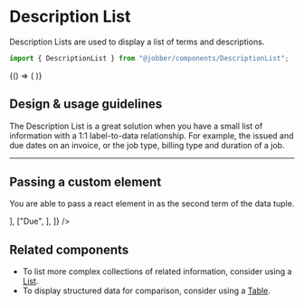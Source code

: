 
<Meta title="Components/DescriptionList" component={DescriptionList} />

# Description List

Description Lists are used to display a list of terms and descriptions.

```ts
import { DescriptionList } from "@jobber/components/DescriptionList";
```

<Canvas>
  <Story name="DescriptionList">
    {() => (
      <DescriptionList
        data={[
          ["Issued", "2018-12-08"],
          ["Due", "2019-01-06"],
        ]}
      />
    )}
  </Story>
</Canvas>

<ArgsTable of={DescriptionList} story="DescriptionList" />

## Design & usage guidelines

The Description List is a great solution when you have a small list of
information with a 1:1 label-to-data relationship. For example, the issued and
due dates on an invoice, or the job type, billing type and duration of a job.

---

## Passing a custom element

You are able to pass a react element in as the second term of the data tuple.

<Canvas>
  <DescriptionList
    data={[
      ["Issued", <FormatDate date={new CivilDate(2018, 12, 8)} />],
      ["Due", <FormatDate date={new CivilDate(2019, 1, 6)} />],
    ]}
  />
</Canvas>

## Related components

- To list more complex collections of related information, consider using a
  [List](../?path=/docs/components-list--list).
- To display structured data for comparison, consider using a
  [Table](../?path=/docs/components-table--table).
